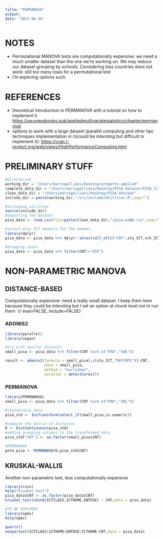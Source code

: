```yaml
---
title: "PERMANOVA"
output: 
date: "2023-04-16"
---
```


# NOTES

-   Permutational MANOVA tests are computationally expensive: we need a much smaller dataset than the one we're working on. We may reduce our dataset grouping by schools. Considering less countries does not work: still too many rows for a permutational test
-   I'm exploring options such

# REFERENCES

-   theoretical introduction to PERMANOVA with a tutorial on how to implement it <https://uw.pressbooks.pub/appliedmultivariatestatistics/chapter/permanova/>
-   options to work with a large dataset (parallel computing and other hpc techniques implementation in r)(could be intersting but difficult to implement it): <https://cran.r-project.org/web/views/HighPerformanceComputing.html>

# PRELIMINARY STUFF

```r
#directories
working_dir = "/Users/marcogalliani/Desktop/progetto-applied"
complete_data_dir = "/Users/marcogalliani/Desktop/PISA-dataset/PISA_file_sav"
clean_data_dir = "/Users/marcogalliani/Desktop/PISA-dataset"
include_dir = paste(working_dir,"/src/include/Utilities.R",sep="")

#including utilities
source(include_dir)
#importing the dataset
pisa_data <- read.csv(file=paste(clean_data_dir,"/pisa-woNA.csv",sep=""))
```

```r
#select only ICT moments fot the moment
library(dplyr)
pisa_data <- pisa_data %>% dplyr::select(all_of(c("CNT",stu_ICT,sch_ICT)))

#dropping spain
pisa_data <- pisa_data %>% filter(CNT!="ESP")
```

# NON-PARAMETRIC MANOVA

## DISTANCE-BASED

Computationally expensive: need a really small dataset. I keep them here because they could be intersting but I set an option at chunk level not to run them \`{r eval=FALSE, include=FALSE}\`

### ADONIS2

```r
library(parallel)
library(vegan)

#try with smaller datasets
small_pisa <- pisa_data %>% filter(CNT %in% c("FRA","SWE"))

result <- adonis2(formula = small_pisa[,c(stu_ICT,"RATCMP1")]~CNT, 
                  data = small_pisa, 
                  method = "euclidean",
                  parallel = detectCores())
```

### PERMANOVA

```r
library(PERMANOVA)
small_pisa <- pisa_data %>% filter(CNT %in% c("FRA","IRL"))

#standardize data
pisa_std <- IniTransform(select_if(small_pisa,is.numeric)) 

#compute the matrix of distances
D <- DistContinuous(pisa_std) 
#adding grouping columns to the transformed data
pisa_std["CNT"] <- as.factor(small_pisa$CNT) 

#PERMANOVA
perm_pisa <- PERMANOVA(D,pisa_std$CNT)
```

## KRUSKAL-WALLIS

Another non-parametric test, less computationally expensive

```r
library(coin)
help("kruskal.test")
pisa_data$CNT <- as.factor(pisa_data$CNT)
kruskal_test(cbind(ICTCLASS,ICTHOME,ENTUSE) ~ CNT,data = pisa_data)
```

```r
#TO BE EXPLORED
library(npmv)
help(npmv)

quartz()
nonpartest(ICTCLASS|ICTHOME|ENTUSE|ICTHOME~CNT,data = pisa_data)
```
